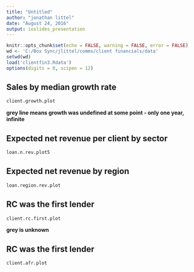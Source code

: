 ```yaml
---
title: "Untitled"
author: "jonathan littel"
date: "August 24, 2016"
output: ioslides_presentation
---
```


```r
knitr::opts_chunk$set(echo = FALSE, warning = FALSE, error = FALSE)
wd <- 'C:/Box Sync/jlittel/comms/client financials/data'
setwd(wd)
load('clientfin3.Rdata')
options(digits = 0, scipen = 12)
```


## Sales by median growth rate


```r
client.growth.plot
```
**grey line means growth was undefined at some point - only one year, infinite**


## Expected net revenue per client by sector

```r
loan.n.rev.plot5
```


## Expected net revenue by region


```r
loan.region.rev.plot
```


## RC was the first lender 

```r
client.rc.first.plot
```

**grey is unknown**

## RC was the first lender 

```r
client.afr.plot
```
